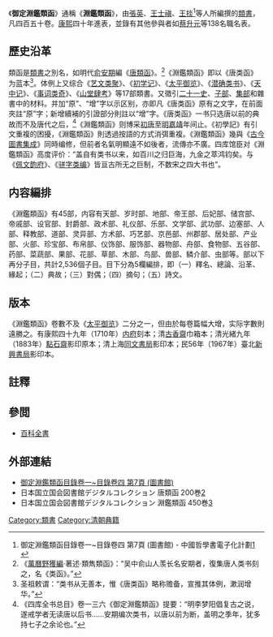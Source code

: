 《'''御定淵鑑類函'''》通稱《'''淵鑑類函'''》，由[[張英|張英]]、[[王士禛|王士禛]]、[[王掞|王掞]]<ref>御定淵鑑類函目錄卷一~目錄卷四 第7頁 (圖書館) - 中國哲學書電子化計劃[https://ctext.org/library.pl?if=gb&file=69152&page=7] {{Wayback|url=https://ctext.org/library.pl?if=gb&file=69152&page=7 |date=20190519145714 }}</ref>等人所編撰的[[類書|類書]]，凡四百五十卷。[[康熙|康熙]]四十年進表，並錄有其他參與者如[[蔡升元|蔡升元]]等138名職名表。

==歷史沿革==
類函是[[類書|類書]]之別名，如明代[[俞安期|俞安期]]編《[[唐類函|唐類函]]》。<ref>《[[萬曆野獲編|萬曆野獲編]]·著述·類雋類函》：“吴中俞山人羡长名安期者，復集唐人类书刻之，名《类函》。”</ref>《淵鑑類函》即以《唐类函》为蓝本<ref>圣祖敕谓：“类书从无善本，惟《唐类函》略称赡备，宣推其体例，漱润增华。”</ref>。体例上又综合《[[艺文类聚|艺文类聚]]》、《[[初学记|初学记]]》、《[[太平御览|太平御览]]》、《[[潜确类书|潜确类书]]》、《[[天中记|天中记]]》、《[[事词类奇|事词类奇]]》、《[[山堂肆考|山堂肆考]]》等17部類書。又徵引[[二十一史|二十一史]]、[[子部|子部]]、[[集部|集部]]和雜書中的材料。并加“原”、“增”字以示区别，亦即凡《唐类函》原有之文字，在前面夾註“原”字；新增續補的引證部分則註以“增”字。《唐类函》一书只选唐以前的典故而不及唐代之后，<ref>《四库全书总目》卷一三六《御定淵鑑類函》提要：“明李梦阳倡复古之说，遂戒学者无读唐以后书……安期编次类书，以唐以前为断，盖明之季年，犹多持七子之余论也。”</ref>《淵鑑類函》则博采[[初唐|初唐]]至[[明|明]][[嘉靖|嘉靖]]年间止。《初學記》有引文重複的困擾，《淵鑑類函》則透過按語的方式消弭重複。《淵鑑類函》幾與《[[古今圖書集成|古今圖書集成]]》同時编修，但前者名氣明顯遠不如後者，流傳亦不廣。四库馆臣对《淵鑑類函》高度评价：“盖自有类书以来，如百川之归巨海，九金之萃鸿钧矣。与《[[佩文韵府|佩文韵府]]》、《[[骈字类编|骈字类编]]》皆亘古所无之巨制，不数宋之四大书也”。

==内容編排==
《淵鑑類函》有45部，内容有天部、岁时部、地部、帝王部、后妃部、储宫部、帝戚部、设官部、封爵部、政术部、礼仪部、乐部、文学部、武功部、边塞部、人部、释教部、道部、灵异部、方术部、巧艺部、京邑部、州郡部、居处部、产业部、火部、珍宝部、布帛部、仪饰部、服饰部、器物部、舟部、食物部、五谷部、药部、菜蔬部、果部、花部、草部、木部、鸟部、兽部、鳞介部、虫部等。部以下再分子目，共計2,536個子目。目下分為5欄編排，即（一）釋名、總論、沿革、緣起；（二）典故；（三）對偶；（四）摘句；（五）詩文。

==版本==
《淵鑑類函》卷數不及《[[太平御览|太平御览]]》二分之一，但由於每卷篇幅大增，实际字數則遠勝之。有康熙四十九年（1710年）[[内府|内府]]刻本；清[[古香齋|古香齋]]巾箱本；清光緒九年（1883年）[[點石齋|點石齋]]影印原本；清上海[[同文書局|同文書局]]影印本；民56年（1967年）臺北[[新興書局|新興書局]]影印本。

==註釋==
{{reflist|2}}

==參閲==
*[[百科全書|百科全書]]

==外部連結==
*[https://ctext.org/library.pl?if=gb&file=69152&page=7 御定淵鑑類函目錄卷一~目錄卷四 第7頁 (圖書館)] {{Wayback|url=https://ctext.org/library.pl?if=gb&file=69152&page=7 |date=20190519145714 }}
*日本国立国会図書館デジタルコレクション 唐類函 200巻[https://dl.ndl.go.jp/info:ndljp/pid/2609902]
*日本国立国会図書館デジタルコレクション 淵鑑類函 450巻[https://dl.ndl.go.jp/info:ndljp/pid/2610161?tocOpened=1]

{{清朝欽定及奉敕編撰典籍|state=collapsed}}

[[Category:類書|Category:類書]]
[[Category:清朝典籍|Category:清朝典籍]]